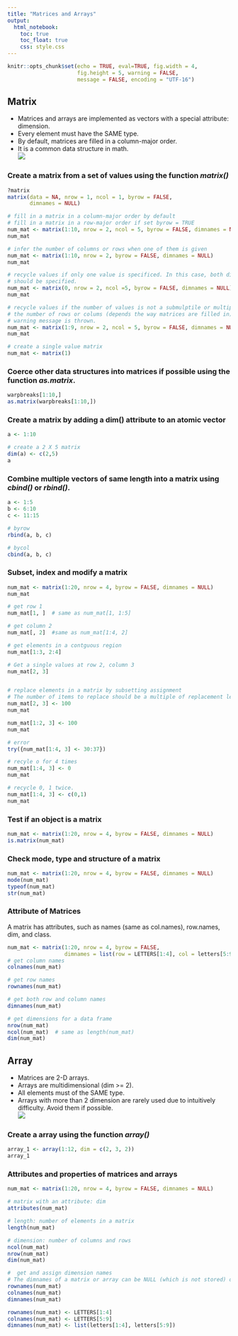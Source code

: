 ---
title: "Matrices and Arrays"
output: 
  html_notebook:
    toc: true
    toc_float: true
    css: style.css
---

```{r include = FALSE}
knitr::opts_chunk$set(echo = TRUE, eval=TRUE, fig.width = 4, 
                      fig.height = 5, warning = FALSE, 
                      message = FALSE, encoding = "UTF-16")
```

## Matrix  
* Matrices and arrays are implemented as vectors with a special attribute: dimension.  
* Every element must have the SAME type.  
* By default, matrices are filled in a column-major order.  
* It is a common data structure in math.  
![](image/row-major-order.png)  

### Create a matrix from a set of values using the function _matrix()_
```{r eval = FALSE}
?matrix
matrix(data = NA, nrow = 1, ncol = 1, byrow = FALSE,
       dimnames = NULL)
```

```{r}
# fill in a matrix in a column-major order by default
# fill in a matrix in a row-major order if set byrow = TRUE
num_mat <- matrix(1:10, nrow = 2, ncol = 5, byrow = FALSE, dimnames = NULL)
num_mat

# infer the number of columns or rows when one of them is given
num_mat <- matrix(1:10, nrow = 2, byrow = FALSE, dimnames = NULL)
num_mat

# recycle values if only one value is specificed. In this case, both dimensions
# should be specified.
num_mat <- matrix(0, nrow = 2, ncol =5, byrow = FALSE, dimnames = NULL)
num_mat

# recycle values if the number of values is not a submulptile or multiple of 
# the number of rows or colums (depends the way matrices are filled in). A
# warning message is thrown.
num_mat <- matrix(1:9, nrow = 2, ncol = 5, byrow = FALSE, dimnames = NULL)
num_mat

# create a single value matrix
num_mat <- matrix(1)
```

### Coerce other data structures into matrices if possible using the function _as.matrix_.
```{r}
warpbreaks[1:10,]
as.matrix(warpbreaks[1:10,])
```
### Create a matrix by adding a dim() attribute to an atomic vector
```{r}
a <- 1:10

# create a 2 X 5 matrix
dim(a) <- c(2,5)
a
```
### Combine multiple vectors of same length into a matrix using _cbind()_ or _rbind()_.
```{r}
a <- 1:5
b <- 6:10
c <- 11:15

# byrow
rbind(a, b, c)

# bycol
cbind(a, b, c)
```


### Subset, index and modify a matrix
```{r}
num_mat <- matrix(1:20, nrow = 4, byrow = FALSE, dimnames = NULL)
num_mat

# get row 1
num_mat[1, ]  # same as num_mat[1, 1:5]

# get column 2
num_mat[, 2]  #same as num_mat[1:4, 2]

# get elements in a contguous region
num_mat[1:3, 2:4]

# Get a single values at row 2, column 3
num_mat[2, 3]


# replace elements in a matrix by subsetting assignment
# The number of items to replace should be a multiple of replacement length
num_mat[2, 3] <- 100
num_mat

num_mat[1:2, 3] <- 100
num_mat

# error
try({num_mat[1:4, 3] <- 30:37})

# recyle o for 4 times
num_mat[1:4, 3] <- 0
num_mat

# recycle 0, 1 twice.
num_mat[1:4, 3] <- c(0,1)
num_mat
```

### Test if an object is a matrix
```{r}
num_mat <- matrix(1:20, nrow = 4, byrow = FALSE, dimnames = NULL)
is.matrix(num_mat)
```

### Check mode, type and structure of a matrix
```{r}
num_mat <- matrix(1:20, nrow = 4, byrow = FALSE, dimnames = NULL)
mode(num_mat)
typeof(num_mat)
str(num_mat)
```
### Attribute of Matrices  
A matrix has attributes, such as names (same as col.names), row.names, dim, and class.
```{r}
num_mat <- matrix(1:20, nrow = 4, byrow = FALSE, 
                  dimnames = list(row = LETTERS[1:4], col = letters[5:9]))
# get column names
colnames(num_mat)

# get row names
rownames(num_mat)

# get both row and column names
dimnames(num_mat)

# get dimensions for a data frame 
nrow(num_mat)
ncol(num_mat)  # same as length(num_mat)
dim(num_mat)
```

## Array  
* Matrices are 2-D arrays.  
* Arrays are multidimensional (dim >= 2).  
* All elements must of the SAME type.  
* Arrays with more than 2 dimension are rarely used due to intuitively difficulty. Avoid them if possible.  
![](image/row-major-3D.png)  

### Create a array using the function _array()_
```{r}
array_1 <- array(1:12, dim = c(2, 3, 2))
array_1
```
### Attributes and properties of matrices and arrays
```{r}
num_mat <- matrix(1:20, nrow = 4, byrow = FALSE, dimnames = NULL)

# matrix with an attribute: dim
attributes(num_mat)

# length: number of elements in a matrix
length(num_mat)

# dimension: number of columns and rows
ncol(num_mat)
nrow(num_mat)
dim(num_mat)

#  get and assign dimension names
# The dimnames of a matrix or array can be NULL (which is not stored) or a list of the same length as dim(x). If a list, its components are either NULL or a character vector with positive length of the appropriate dimension of x. The list can have names. It is possible that all components are NULL: such dimnames may get converted to NULL.
rownames(num_mat)
colnames(num_mat)
dimnames(num_mat)

rownames(num_mat) <- LETTERS[1:4]
colnames(num_mat) <- LETTERS[5:9]
dimnames(num_mat) <- list(letters[1:4], letters[5:9])
```
